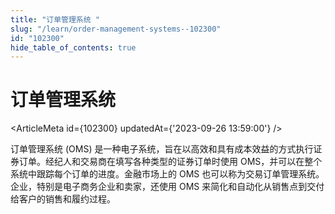 ```yaml
---
title: "订单管理系统 "
slug: "/learn/order-management-systems--102300"
id: "102300"
hide_table_of_contents: true
---
```



# 订单管理系统 

<ArticleMeta id={102300} updatedAt={'2023-09-26 13:59:00'} />
<div className='border-solid border-b border-t-0 my-4 border-[var(--ifm-color-gray-300)]' />

订单管理系统 (OMS) 是一种电子系统，旨在以高效和具有成本效益的方式执行证券订单。经纪人和交易商在填写各种类型的证券订单时使用 OMS，并可以在整个系统中跟踪每个订单的进度。金融市场上的 OMS 也可以称为交易订单管理系统。企业，特别是电子商务企业和卖家，还使用 OMS 来简化和自动化从销售点到交付给客户的销售和履约过程。
